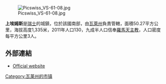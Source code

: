 [[Image:Picswiss_VS-61-08.jpg|right]]

'''上埃姆斯'''是[[瑞士|瑞士]]的城鎮，位於該國南部，由[[瓦萊州|瓦萊州]]負責管轄，面積50.27平方公里，海拔高度1,335米，2011年人口130，九成半人口信奉[[羅馬天主教|羅馬天主教]]，人口密度每平方公里3人。

==外部連結==
* [https://web.archive.org/web/20070311023343/http://www.oberems.ch/gemeinde/index.htm Official website] {{de icon}}

{{Switzerland-geo-stub}}
[[Category:瓦莱州的市镇|Category:瓦莱州的市镇]]